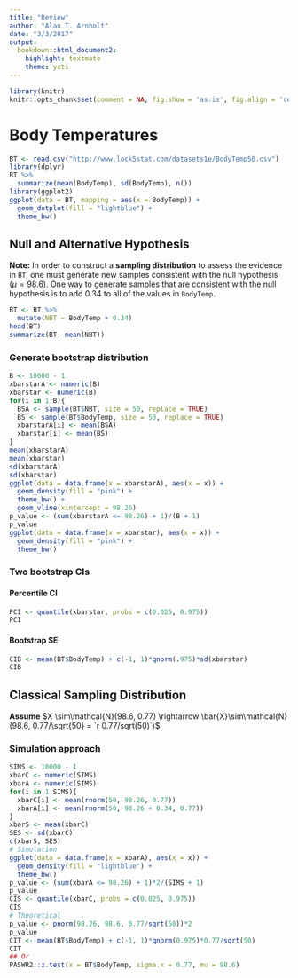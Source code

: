 ```yaml
---
title: "Review"
author: "Alan T. Arnholt"
date: "3/3/2017"
output: 
  bookdown::html_document2:
    highlight: textmate
    theme: yeti
---
```



```r
library(knitr)
knitr::opts_chunk$set(comment = NA, fig.show = 'as.is', fig.align = 'center', fig.height = 7, fig.width = 7, prompt = TRUE, highlight = TRUE, tidy = FALSE, warning = FALSE, message = FALSE, tidy.opts=list(blank = TRUE, width.cutoff= 75, cache = TRUE))
```

# Body Temperatures

```r
BT <- read.csv("http://www.lock5stat.com/datasets1e/BodyTemp50.csv")
library(dplyr)
BT %>%
  summarize(mean(BodyTemp), sd(BodyTemp), n())
library(ggplot2)
ggplot(data = BT, mapping = aes(x = BodyTemp)) + 
  geom_dotplot(fill = "lightblue") + 
  theme_bw()
```

## Null and Alternative Hypothesis

\begin{equation}
H_O: \mu = 98.6 \\
H_A: \mu \neq 98.6
(\#eq:nullalt)
\end{equation}

**Note:** In order to construct a **sampling distribution** to assess the evidence in `BT`, one must generate new samples consistent with the null hypothesis $(\mu = 98.6)$.  One way to generate samples that are consistent with the null hypothesis is to add 0.34 to all of the values in `BodyTemp`.

```r
BT <- BT %>%
  mutate(NBT = BodyTemp + 0.34) 
head(BT)
summarize(BT, mean(NBT))
```

### Generate bootstrap distribution

```r
B <- 10000 - 1
xbarstarA <- numeric(B)
xbarstar <- numeric(B)
for(i in 1:B){
  BSA <- sample(BT$NBT, size = 50, replace = TRUE)
  BS <- sample(BT$BodyTemp, size = 50, replace = TRUE)
  xbarstarA[i] <- mean(BSA)
  xbarstar[i] <- mean(BS)
}
mean(xbarstarA)
mean(xbarstar)
sd(xbarstarA)
sd(xbarstar)
ggplot(data = data.frame(x = xbarstarA), aes(x = x)) + 
  geom_density(fill = "pink") + 
  theme_bw() + 
  geom_vline(xintercept = 98.26)
p_value <- (sum(xbarstarA <= 98.26) + 1)/(B + 1)
p_value
ggplot(data = data.frame(x = xbarstar), aes(x = x)) + 
  geom_density(fill = "pink") + 
  theme_bw()
```

### Two bootstrap CIs

#### Percentile CI

```r
PCI <- quantile(xbarstar, probs = c(0.025, 0.975))
PCI
```

#### Bootstrap SE

```r
CIB <- mean(BT$BodyTemp) + c(-1, 1)*qnorm(.975)*sd(xbarstar)
CIB
```

## Classical Sampling Distribution

**Assume** $X \sim\mathcal{N}(98.6, 0.77) \rightarrow \bar{X}\sim\mathcal{N}(98.6, 0.77/\sqrt{50} = `r 0.77/sqrt(50)`)$

### Simulation approach

```r
SIMS <- 10000 - 1
xbarC <- numeric(SIMS)
xbarA <- numeric(SIMS)
for(i in 1:SIMS){
  xbarC[i] <- mean(rnorm(50, 98.26, 0.77))
  xbarA[i] <- mean(rnorm(50, 98.26 + 0.34, 0.77))
}
xbarS <- mean(xbarC)
SES <- sd(xbarC)
c(xbarS, SES)
# Simulation
ggplot(data = data.frame(x = xbarA), aes(x = x)) + 
  geom_density(fill = "lightblue") + 
  theme_bw()
p_value <- (sum(xbarA <= 98.26) + 1)*2/(SIMS + 1)
p_value
CIS <- quantile(xbarC, probs = c(0.025, 0.975))
CIS
# Theoretical
p_value <- pnorm(98.26, 98.6, 0.77/sqrt(50))*2
p_value
CIT <- mean(BT$BodyTemp) + c(-1, 1)*qnorm(0.975)*0.77/sqrt(50)
CIT
## Or
PASWR2::z.test(x = BT$BodyTemp, sigma.x = 0.77, mu = 98.6)
```